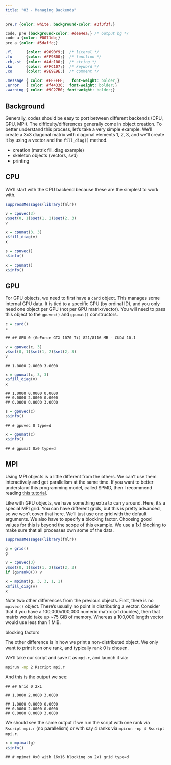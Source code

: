 ```yaml
---
title: "03 - Managing Backends"
---
```


```css
pre.r {color: white; background-color: #3f3f3f;}

code, pre {background-color: #dee4ea;} /* output bg */
code a {color: #0071db;}
pre a {color: #5daffc;}

.fl      {color: #9090f9;}  /* literal */
.fu      {color: #FF9800;}  /* function */
.ch,.st  {color: #4dc100;}  /* string */
.kw      {color: #FFC107;}  /* keyword */
.co      {color: #9E9E9E;}  /* comment */

.message { color: #EEEEEE;   font-weight: bolder;}
.error   { color: #f44336;  font-weight: bolder;}
.warning { color: #9C27B0; font-weight: bolder;}
```

## Background

Generally, codes should be easy to port between different backends (CPU, GPU, MPI). The difficulty/differences generally come in object creation. To better understand this process, let's take a very simple example. We'll create a 3x3 diagonal matrix with diagonal elements 1, 2, 3, and we'll create it by using a vector and the `fill_diag()` method.


* creation (matrix fill_diag example)
* skeleton objects (vectors, svd)
* printing


## CPU

We'll start with the CPU backend because these are the simplest to work with.

```r
suppressMessages(library(fmlr))

v = cpuvec(3)
v$set(0, 1)$set(1, 2)$set(2, 3)
v

x = cpumat(3, 3)
x$fill_diag(v)
x
```

```r
s = cpuvec()
s$info()

x = cpumat()
x$info()
```



## GPU

For GPU objects, we need to first have a `card` object. This manages some internal GPU data. It is tied to a specific GPU (by ordinal ID), and you only need one object per GPU (not per GPU matrix/vector). You will need to pass this object to the `gpuvec()` and `gpumat()` constructors.

```r
c = card()
c
```

    ## ## GPU 0 (GeForce GTX 1070 Ti) 821/8116 MB - CUDA 10.1

```r
v = gpuvec(c, 3)
v$set(0, 1)$set(1, 2)$set(2, 3)
v
```

    ## 1.0000 2.0000 3.0000 

```r
x = gpumat(c, 3, 3)
x$fill_diag(v)
x
```

    ## 1.0000 0.0000 0.0000 
    ## 0.0000 2.0000 0.0000 
    ## 0.0000 0.0000 3.0000 

```r
s = gpuvec(c)
s$info()
```

    ## # gpuvec 0 type=d 

```r
x = gpumat(c)
x$info()
```

    ## # gpumat 0x0 type=d 



## MPI

Using MPI objects is a little different from the others. We can't use them interactively and get parallelism at the same time. If you want to better understand this programming model, called SPMD, then I recommend reading [this tutorial](https://github.com/RBigData/tutorials/blob/master/content/pbdR/mpi.md).

Like with GPU objects, we have something extra to carry around. Here, it's a special MPI grid. You can have different grids, but this is pretty advanced, so we won't cover that here. We'll just use one grid with the default arguments. We also have to specify a blocking factor. Choosing good values for this is beyond the scope of this example. We use a 1x1 blocking to make sure that all processes own some of the data.

```r
suppressMessages(library(fmlr))

g = grid()
g

v = cpuvec(3)
v$set(0, 1)$set(1, 2)$set(2, 3)
if (g$rank0()) v

x = mpimat(g, 3, 3, 1, 1)
x$fill_diag(v)
x
```

Note two other differences from the previous objects. First, there is no `mpivec()` object. There's usually no point in distributing a vector. Consider that if you have a 100,000x100,000 numeric matrix (of doubles), then that matrix would take up ~75 GiB of memory. Whereas a 100,000 length vector would use less than 1 MiB.

blocking factors

The other difference is in how we print a non-distributed object. We only want to print it on one rank, and typically rank 0 is chosen.

We'll take our script and save it as `mpi.r`, and launch it via:

```bash
mpirun -np 2 Rscript mpi.r
```

And this is the output we see:

    ## ## Grid 0 2x1

    ## 1.0000 2.0000 3.0000 

    ## 1.0000 0.0000 0.0000 
    ## 0.0000 2.0000 0.0000 
    ## 0.0000 0.0000 3.0000 

We should see the same output if we run the script with one rank via `Rscript mpi.r` (no parallelism) or with say 4 ranks via `mpirun -np 4 Rscript mpi.r`.


```r
x = mpimat(g)
x$info()
```

    ## # mpimat 0x0 with 16x16 blocking on 2x1 grid type=d
